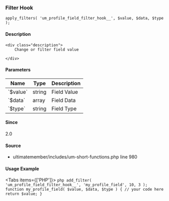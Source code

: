 
<UMBreadCrumb type="filter"/>

### Filter Hook    
    
```
apply_filters( 'um_profile_field_filter_hook__', $value, $data, $type );
```

#### Description
    <div class="description">
        Change or filter field value
 
    </div>

#### Parameters
            
<table className="table-auto mt-2 border dark:border-gray-500 p-5 text-sm text-left">
<thead>
<tr>
<th  className="px-3">Name</th>
<th  className="px-3">Type</th>
<th  className="px-3">Description</th>
</tr>
</thead>
<tbody>
               <tr >
               <td className="px-3 py-2">`$value`</td>
               <td className="px-3 py-2">string</td>
               <td className="px-3 py-2 text-sm">Field Value</td>
               </tr>
               <tr >
               <td className="px-3 py-2">`$data`</td>
               <td className="px-3 py-2">array</td>
               <td className="px-3 py-2 text-sm">Field Data</td>
               </tr>
               <tr >
               <td className="px-3 py-2">`$type`</td>
               <td className="px-3 py-2">string</td>
               <td className="px-3 py-2 text-sm">Field Type</td>
               </tr>
</tbody>
</table>

#### Since
<div class="description">
2.0
</div>

#### Source
  - <Link href="https://github.com/ultimatemember/ultimatemember/tree/2.5.0/includes/um-short-functions.php#L980">ultimatemember/includes/um-short-functions.php</Link> <Link href="https://github.com/ultimatemember/ultimatemember/tree/2.5.0/includes/um-short-functions.php#L980">line 980</Link>



#### Usage Example

<Tabs items={['PHP']}>
    <Tab>
    ```php
    add_filter( 'um_profile_field_filter_hook__', 'my_profile_field', 10, 3 );
 function my_profile_field( $value, $data, $type ) {
     // your code here
     return $value;
 }
    ```
    </Tab>
</Tabs>